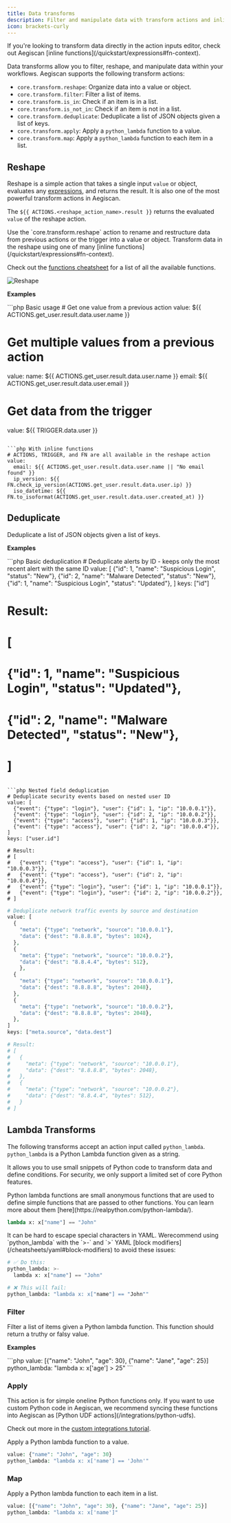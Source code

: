```yaml
---
title: Data transforms
description: Filter and manipulate data with transform actions and inline functions.
icon: brackets-curly
---
```


<Note>
  If you're looking to transform data directly in the action inputs editor,
  check out Aegiscan [inline functions](/quickstart/expressions#fn-context).
</Note>

Data transforms allow you to filter, reshape, and manipulate data within your workflows.
Aegiscan supports the following transform actions:

- `core.transform.reshape`: Organize data into a value or object.
- `core.transform.filter`: Filter a list of items.
- `core.transform.is_in`: Check if an item is in a list.
- `core.transform.is_not_in`: Check if an item is not in a list.
- `core.transform.deduplicate`: Deduplicate a list of JSON objects given a list of keys.
- `core.transform.apply`: Apply a `python_lambda` function to a value.
- `core.transform.map`: Apply a `python_lambda` function to each item in a list.

## Reshape

Reshape is a simple action that takes a single input `value` or object,
evaluates any [expressions](/quickstart/expressions), and returns the result.
It is also one of the most powerful transform actions in Aegiscan.

The `${{ ACTIONS.<reshape_action_name>.result }}` returns the evaluated `value` of the reshape action.

<Tip>
  Use the `core.transform.reshape` action to rename and restructure data from previous actions or the trigger into a value or object.
  Transform data in the reshape using one of many [inline functions](/quickstart/expressions#fn-context).

  Check out the [functions cheatsheet](/quickstart/functions) for a list of all the available functions.
</Tip>

![Reshape](/img/tutorials/data-transforms/reshape.png)

**Examples**

<CodeGroup>
  ```php Basic usage
  # Get one value from a previous action
  value: ${{ ACTIONS.get_user.result.data.user.name }}

  # Get multiple values from a previous action
  value:
    name: ${{ ACTIONS.get_user.result.data.user.name }}
    email: ${{ ACTIONS.get_user.result.data.user.email }}

  # Get data from the trigger
  value: ${{ TRIGGER.data.user }}
  ```

  ```php With inline functions
  # ACTIONS, TRIGGER, and FN are all available in the reshape action
  value:
    email: ${{ ACTIONS.get_user.result.data.user.name || "No email found" }}
    ip_version: ${{ FN.check_ip_version(ACTIONS.get_user.result.data.user.ip) }}
    iso_datetime: ${{ FN.to_isoformat(ACTIONS.get_user.result.data.user.created_at) }}
  ```
</CodeGroup>

## Deduplicate

Deduplicate a list of JSON objects given a list of keys.

**Examples**

<CodeGroup>
  ```php Basic deduplication
  # Deduplicate alerts by ID - keeps only the most recent alert with the same ID
  value: [
    {"id": 1, "name": "Suspicious Login", "status": "New"},
    {"id": 2, "name": "Malware Detected", "status": "New"},
    {"id": 1, "name": "Suspicious Login", "status": "Updated"},
  ]
  keys: ["id"]

  # Result:
  # [
  #   {"id": 1, "name": "Suspicious Login", "status": "Updated"},
  #   {"id": 2, "name": "Malware Detected", "status": "New"},
  # ]
  ```

  ```php Nested field deduplication
  # Deduplicate security events based on nested user ID
  value: [
    {"event": {"type": "login"}, "user": {"id": 1, "ip": "10.0.0.1"}},
    {"event": {"type": "login"}, "user": {"id": 2, "ip": "10.0.0.2"}},
    {"event": {"type": "access"}, "user": {"id": 1, "ip": "10.0.0.3"}},
    {"event": {"type": "access"}, "user": {"id": 2, "ip": "10.0.0.4"}},
  ]
  keys: ["user.id"]

  # Result:
  # [
  #   {"event": {"type": "access"}, "user": {"id": 1, "ip": "10.0.0.3"}},
  #   {"event": {"type": "access"}, "user": {"id": 2, "ip": "10.0.0.4"}},
  #   {"event": {"type": "login"}, "user": {"id": 1, "ip": "10.0.0.1"}},
  #   {"event": {"type": "login"}, "user": {"id": 2, "ip": "10.0.0.2"}},
  # ]
  ```

  ```php Multiple key deduplication
  # Deduplicate network traffic events by source and destination
  value: [
    {
      "meta": {"type": "network", "source": "10.0.0.1"},
      "data": {"dest": "8.8.8.8", "bytes": 1024},
    },
    {
      "meta": {"type": "network", "source": "10.0.0.2"},
      "data": {"dest": "8.8.4.4", "bytes": 512},
      },
    {
      "meta": {"type": "network", "source": "10.0.0.1"},
      "data": {"dest": "8.8.8.8", "bytes": 2048},
    },
    {
      "meta": {"type": "network", "source": "10.0.0.2"},
      "data": {"dest": "8.8.8.8", "bytes": 2048},
    },
  ]
  keys: ["meta.source", "data.dest"]

  # Result:
  # [
  #   {
  #     "meta": {"type": "network", "source": "10.0.0.1"},
  #     "data": {"dest": "8.8.8.8", "bytes": 2048},
  #   },
  #   {
  #     "meta": {"type": "network", "source": "10.0.0.2"},
  #     "data": {"dest": "8.8.4.4", "bytes": 512},
  #   }
  # ]
  ```
</CodeGroup>

## Lambda Transforms

The following transforms accept an action input called `python_lambda`.
`python_lambda` is a Python Lambda function given as a string.

It allows you to use small snippets of Python code to transform data and define conditions.
For security, we only support a limited set of core Python features.

<Info>
  Python lambda functions are small anonymous functions that are used to define simple functions that are passed to other functions.
  You can learn more about them [here](https://realpython.com/python-lambda/).

  ```python
  lambda x: x["name"] == "John"
  ```
</Info>

<Note>
  It can be hard to escape special characters in YAML.
  Werecommend using `python_lambda` with the `>-` and `>` YAML [block modifiers](/cheatsheets/yaml#block-modifiers)
  to avoid these issues:

  ```php
  # ✅ Do this:
  python_lambda: >-
    lambda x: x["name"] == "John"

  # ❌ This will fail:
  python_lambda: "lambda x: x["name"] == "John""
  ```
</Note>

### Filter

Filter a list of items given a Python lambda function.
This function should return a truthy or falsy value.

**Examples**

<CodeGroup>
  ```php
  value: [{"name": "John", "age": 30}, {"name": "Jane", "age": 25}]
  python_lambda: "lambda x: x['age'] > 25"
  ```
</CodeGroup>

### Apply

<Warning>
  This action is for simple oneline Python functions only.
  If you want to use custom Python code in Aegiscan,
  we recommend syncing these functions into Aegiscan as [Python UDF actions](/integrations/python-udfs).

  Check out more in the [custom integrations tutorial](/tutorials/custom-integrations).
</Warning>

Apply a Python lambda function to a value.

```php
value: {"name": "John", "age": 30}
python_lambda: "lambda x: x['name'] == 'John'"
```

### Map

Apply a Python lambda function to each item in a list.

```php
value: [{"name": "John", "age": 30}, {"name": "Jane", "age": 25}]
python_lambda: "lambda x: x['name']"
```
